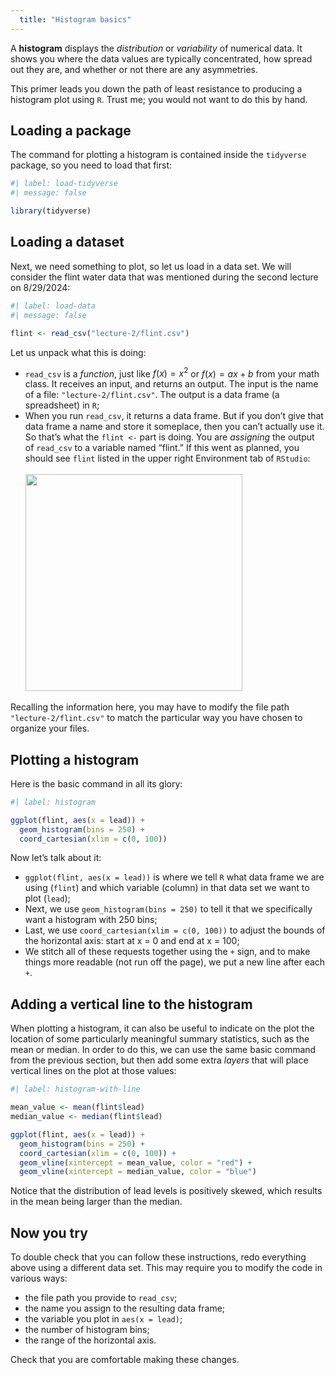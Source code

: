 ```yaml
---
  title: "Histogram basics"
---
```


A **histogram** displays the *distribution* or *variability* of numerical data. It shows you where the data values are typically concentrated, how spread out they are, and whether or not there are any asymmetries.

This primer leads you down the path of least resistance to producing a histogram plot using `R`. Trust me; you would not want to do this by hand.

## Loading a package

The command for plotting a histogram is contained inside the `tidyverse` package, so you need to load that first:

```r
#| label: load-tidyverse
#| message: false

library(tidyverse) 
```

## Loading a dataset

Next, we need something to plot, so let us load in a data set. We will consider the flint water data that was mentioned during the second lecture on 8/29/2024:

```r
#| label: load-data
#| message: false

flint <- read_csv("lecture-2/flint.csv")
```

Let us unpack what this is doing:

-   `read_csv` is a *function*, just like $f(x)=x^2$ or $f(x)=ax+b$ from your math class. It receives an input, and returns an output. The input is the name of a file: `"lecture-2/flint.csv"`. The output is a data frame (a spreadsheet) in `R`;
-   When you run `read_csv`, it returns a data frame. But if you don't give that data frame a name and store it someplace, then you can't actually use it. So that's what the `flint <-` part is doing. You are *assigning* the output of `read_csv` to a variable named "flint." If this went as planned, you should see `flint` listed in the upper right Environment tab of `RStudio`:\
    \
    ![](data_in_environment.png){width="347"}

::: callout-note
Recalling the information here, you may have to modify the file path `"lecture-2/flint.csv"` to match the particular way you have chosen to organize your files. 
:::

## Plotting a histogram

Here is the basic command in all its glory:

```r
#| label: histogram

ggplot(flint, aes(x = lead)) +
  geom_histogram(bins = 250) + 
  coord_cartesian(xlim = c(0, 100))
```
Now let's talk about it:

- `ggplot(flint, aes(x = lead))` is where we tell `R` what data frame we are using (`flint`) and which variable (column) in that data set we want to plot (`lead`);
- Next, we use `geom_histogram(bins = 250)` to tell it that we specifically want a histogram with 250 bins;
- Last, we use `coord_cartesian(xlim = c(0, 100))` to adjust the bounds of the horizontal axis: start at x = 0 and end at x = 100;
- We stitch all of these requests together using the `+` sign, 
and to make things more readable (not run off the page), we put a new line after each `+`.

## Adding a vertical line to the histogram

When plotting a histogram, it can also be useful to indicate on the plot the location of some particularly meaningful summary statistics, such as the mean or median. In order to do this, we can use the same basic command from the previous section, but then add some extra *layers* that will place vertical lines on the plot at those values:

```r
#| label: histogram-with-line

mean_value <- mean(flint$lead)
median_value <- median(flint$lead)

ggplot(flint, aes(x = lead)) +
  geom_histogram(bins = 250) + 
  coord_cartesian(xlim = c(0, 100)) + 
  geom_vline(xintercept = mean_value, color = "red") + 
  geom_vline(xintercept = median_value, color = "blue")
```

Notice that the distribution of lead levels is positively skewed, which results in the mean being larger than the median.

## Now you try

To double check that you can follow these instructions, redo
everything above using a different data set. This may require you to modify the code in various ways:

- the file path you provide to `read_csv`;
- the name you assign to the resulting data frame;
- the variable you plot in `aes(x = lead)`;
- the number of histogram bins;
- the range of the horizontal axis.

Check that you are comfortable making these changes.
